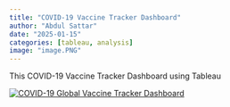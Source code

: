 ```yaml
---
title: "COVID-19 Vaccine Tracker Dashboard"
author: "Abdul Sattar"
date: "2025-01-15"
categories: [tableau, analysis]
image: "image.PNG"
---
```


This COVID-19 Vaccine Tracker Dashboard using Tableau

::: {#viz1740809171428 .tableauPlaceholder style="position: relative"}
<noscript><a href='#'> <img src="https://public.tableau.com/static/images/CO/COVID-19GlobalVaccineTracker_16780139692480/COVID-19GlobalVaccineTrackerDashboard/1_rss.png" alt="COVID-19 Global Vaccine Tracker Dashboard " style="border: none"/> </a></noscript>

<object class="tableauViz" style="display:none;">

<param name='host_url' value='https%3A%2F%2Fpublic.tableau.com%2F' /> <param name='embed_code_version' value='3' /> <param name='site_root' value='' /> <param name='name' value='COVID-19GlobalVaccineTracker_16780139692480/COVID-19GlobalVaccineTrackerDashboard' /> <param name='tabs' value='no' /> <param name='toolbar' value='yes' /> <param name='device' value='desktop' /> <param name='static_image' value='https://public.tableau.com/static/images/CO/COVID-19GlobalVaccineTracker_16780139692480/COVID-19GlobalVaccineTrackerDashboard/1.png' /> <param name='animate_transition' value='yes' /> <param name='display_static_image' value='yes' /> <param name='display_spinner' value='yes' /> <param name='display_overlay' value='yes' /> <param name='display_count' value='yes' /> <param name='language' value='en-US' />

</object>
:::

```{=html}
<script type='text/javascript'>
  var divElement = document.getElementById('viz1740809171428');
  var vizElement = divElement.getElementsByTagName('object')[0];
  if (divElement.offsetWidth > 800) {
    vizElement.style.width = '900px';
    vizElement.style.height = '1527px';
  } else if (divElement.offsetWidth > 500) {
    vizElement.style.width = '900px';
    vizElement.style.height = '1527px';
  } else {
    vizElement.style.width = '100%';
    vizElement.style.height = '2577px';
  }
  var scriptElement = document.createElement('script');
  scriptElement.src = 'https://public.tableau.com/javascripts/api/viz_v1.js';
  vizElement.parentNode.insertBefore(scriptElement, vizElement);
</script>
```
